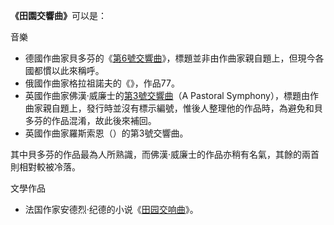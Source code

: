 '''《田園交響曲》'''可以是：
;音樂
* 德國作曲家貝多芬的《[[第6號交響曲_(貝多芬)|第6號交響曲]]》，標題並非由作曲家親自題上，但現今各國都慣以此來稱呼。
* 俄國作曲家格拉祖諾夫的《{{link-en|第7號交響曲 (葛拉祖諾夫)|Symphony No. 7 (Glazunov)|第7號交響曲}}》，作品77。
* 英國作曲家佛漢·威廉士的[[田園交響曲_(佛漢·威廉士)|第3號交響曲]]（A Pastoral Symphony），標題由作曲家親自題上，發行時並沒有標示編號，惟後人整理他的作品時，為避免和貝多芬的作品混淆，故此後來補回。
* 英國作曲家羅斯索恩（{{tsl|en|Alan Rawsthorne|Alan Rawsthorne}}）的第3號交響曲。
其中貝多芬的作品最為人所熟識，而佛漢·威廉士的作品亦稍有名氣，其餘的兩首則相對較被冷落。

;文學作品
* 法国作家安德烈·纪德的小说《[[田园交响曲_(小说)|田园交响曲]]》。

{{disambig|Cat=五字作品消歧義}}
